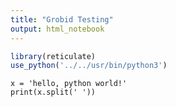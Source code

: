 ```yaml
---
title: "Grobid Testing"
output: html_notebook
---
```


```r
library(reticulate)
use_python('../../usr/bin/python3')
```


```python3
x = 'hello, python world!'
print(x.split(' '))
```



